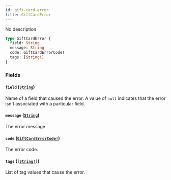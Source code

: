 ```yaml
---
id: gift-card-error
title: GiftCardError
---
```


No description

```graphql
type GiftCardError {
  field: String
  message: String
  code: GiftCardErrorCode!
  tags: [String!]
}
```

### Fields

#### `field` ([`String`](../../../developer/api-reference/scalars/string))

Name of a field that caused the error. A value of `null` indicates that the error isn't associated with a particular field.

#### `message` ([`String`](../../../developer/api-reference/scalars/string))

The error message.

#### `code` ([`GiftCardErrorCode!`](../../../developer/api-reference/enums/gift-card-error-code))

The error code.

#### `tags` ([`[String!]`](../../../developer/api-reference/scalars/string))

List of tag values that cause the error.
